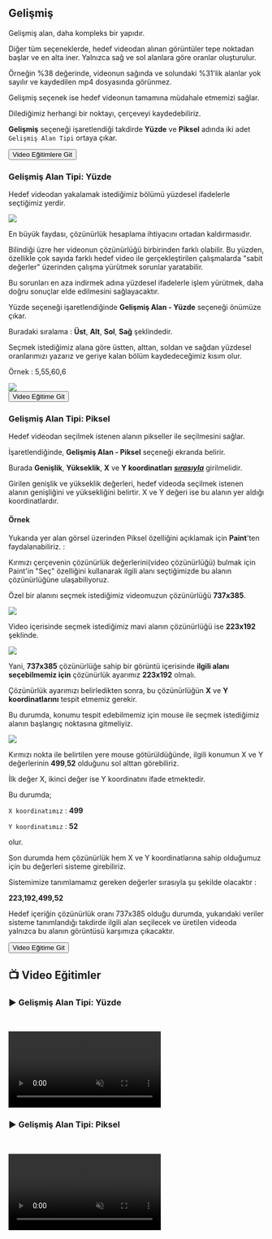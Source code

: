 

## Gelişmiş

Gelişmiş alan, daha kompleks bir yapıdır. 

Diğer tüm seçeneklerde, hedef videodan alınan görüntüler tepe noktadan başlar ve en alta iner. Yalnızca sağ ve sol alanlara göre oranlar oluşturulur.

Örneğin %38 değerinde, videonun sağında ve solundaki %31'lik alanlar yok sayılır ve kaydedilen mp4 dosyasında görünmez.

Gelişmiş seçenek ise hedef videonun tamamına müdahale etmemizi sağlar.

Dilediğimiz herhangi bir noktayı, çerçeveyi kaydedebiliriz.

**Gelişmiş** seçeneği işaretlendiği takdirde **Yüzde** ve **Piksel** adında iki adet ```Gelişmiş Alan Tipi``` ortaya çıkar.



<Link href={`/hitgun/fabrika/alan/gelismis#-video-e%C4%9Fitimler`}>
  <div className="responsive-table__row" style={{ textAlign: 'center' }}>
    <div className="responsive-table__item">
      <button
        className="responsive-table__button button button--secondary"
        style={{
          width: '100%',  // Genişliği %100 olarak ayarlandı
          marginTop: 14,
          padding: 12,
          backgroundColor: '#00AAFF',
          borderRadius: 8,
          color: '#fff',
          fontSize: '1.1rem',
          textDecoration: 'none',
          cursor: 'pointer',
          userSelect: 'none'
        }}
      >
        Video Eğitimlere Git  
      </button>
    </div>
  </div>
</Link>


### Gelişmiş Alan Tipi: Yüzde

Hedef videodan yakalamak istediğimiz bölümü yüzdesel ifadelerle seçtiğimiz yerdir.

<Image src={alan} />

En büyük faydası, çözünürlük hesaplama ihtiyacını ortadan kaldırmasıdır.

Bilindiği üzre her videonun çözünürlüğü birbirinden farklı olabilir. 
Bu yüzden, özellikle çok sayıda farklı hedef video ile gerçekleştirilen çalışmalarda "sabit değerler" üzerinden çalışma yürütmek sorunlar yaratabilir.

Bu sorunları en aza indirmek adına yüzdesel ifadelerle işlem yürütmek, daha doğru sonuçlar elde edilmesini sağlayacaktır.


Yüzde seçeneği işaretlendiğinde **Gelişmiş Alan - Yüzde** seçeneği önümüze çıkar.

Buradaki sıralama : **Üst**, **Alt**, **Sol**, **Sağ** şeklindedir.

Seçmek istediğimiz alana göre üstten, alttan, soldan ve sağdan yüzdesel oranlarımızı yazarız ve geriye kalan bölüm kaydedeceğimiz kısım olur.


Örnek : 5,55,60,6

<Image src={alan2} width={800} height={800} />

<Link href={`/hitgun/fabrika/alan/gelismis#%EF%B8%8F-geli%C5%9Fmi%C5%9F-alan-tipi-y%C3%BCzde`}>
  <div className="responsive-table__row" style={{ textAlign: 'center' }}>
    <div className="responsive-table__item">
      <button
        className="responsive-table__button button button--secondary"
        style={{
          width: '100%',  // Genişliği %100 olarak ayarlandı
          marginTop: 14,
          padding: 12,
          backgroundColor: '#8C00D1',
          borderRadius: 8,
          color: '#fff',
          fontSize: '1.1rem',
          textDecoration: 'none',
          cursor: 'pointer',
          userSelect: 'none'
        }}
      >
        Video Eğitime Git  
      </button>
    </div>
  </div>
</Link>

### Gelişmiş Alan Tipi: Piksel

Hedef videodan seçilmek istenen alanın pikseller ile seçilmesini sağlar.

İşaretlendiğinde, **Gelişmiş Alan - Piksel** seçeneği ekranda belirir.

Burada **Genişlik**, **Yükseklik**, **X** ve **Y koordinatları** <u>***sırasıyla***</u> girilmelidir.

Girilen genişlik ve yükseklik değerleri, hedef videoda seçilmek istenen alanın genişliğini ve yüksekliğini belirtir. X ve Y değeri ise bu alanın yer aldığı koordinatlardır.


#### Örnek

Yukarıda yer alan görsel üzerinden Piksel özelliğini açıklamak için **Paint**'ten faydalanabiliriz. :

Kırmızı çerçevenin çözünürlük değerlerini(video çözünürlüğü) bulmak için Paint'in "Seç" özelliğini kullanarak ilgili alanı 
seçtiğimizde bu alanın çözünürlüğüne ulaşabiliyoruz.


Özel bir alanını seçmek istediğimiz videomuzun çözünürlüğü **737x385**.


<Image src={alan3}  />




Video içerisinde seçmek istediğimiz mavi alanın çözünürlüğü ise **223x192** şeklinde.


<Image src={alan4}  />


Yani, **737x385** çözünürlüğe sahip bir görüntü içerisinde **ilgili alanı seçebilmemiz için** çözünürlük ayarımız **223x192** olmalı.


Çözünürlük ayarımızı belirledikten sonra, bu çözünürlüğün **X** ve **Y koordinatlarını** tespit etmemiz gerekir.

Bu durumda, konumu tespit edebilmemiz için mouse ile seçmek istediğimiz alanın başlangıç noktasına gitmeliyiz.


<Image src={alan5}  />



Kırmızı nokta ile belirtilen yere mouse götürüldüğünde, ilgili konumun X ve Y değerlerinin **499**,**52** olduğunu sol alttan görebiliriz.

İlk değer X, ikinci değer ise Y koordinatını ifade etmektedir. 


Bu durumda;

`X koordinatımız` : **499**

`Y koordinatımız` : **52** 

olur.

Son durumda hem çözünürlük hem X ve Y koordinatlarına sahip olduğumuz için bu değerleri sisteme girebiliriz.


Sistemimize tanımlamamız gereken değerler sırasıyla şu şekilde olacaktır :


**223,192,499,52**


Hedef içeriğin çözünürlük oranı 737x385 olduğu durumda, yukarıdaki veriler sisteme tanımlandığı takdirde ilgili alan seçilecek ve üretilen videoda yalnızca bu alanın görüntüsü karşımıza çıkacaktır.

<Link href={`/hitgun/fabrika/alan/gelismis#%EF%B8%8F-geli%C5%9Fmi%C5%9F-alan-tipi-piksel`}>
  <div className="responsive-table__row" style={{ textAlign: 'center' }}>
    <div className="responsive-table__item">
      <button
        className="responsive-table__button button button--secondary"
        style={{
          width: '100%',  // Genişliği %100 olarak ayarlandı
          marginTop: 14,
          padding: 12,
          backgroundColor: '#8C00D1',
          borderRadius: 8,
          color: '#fff',
          fontSize: '1.1rem',
          textDecoration: 'none',
          cursor: 'pointer',
          userSelect: 'none'
        }}
      >
        Video Eğitime Git  
      </button>
    </div>
  </div>
</Link>

## 📺 Video Eğitimler

### ▶️ Gelişmiş Alan Tipi: Yüzde
    


<video autoPlay muted loop controls>
  <source src="https://forum.ve3.plus/assets/files/2024-04-28/docs-turkce-egitimler/fabrika-alan-yuzde.mp4" type="video/mp4" />
  Your browser does not support the video tag.
</video>


### ▶️ Gelişmiş Alan Tipi: Piksel
    


<video autoPlay muted loop controls>
  <source src="https://forum.ve3.plus/assets/files/2024-04-28/docs-turkce-egitimler/fabrika-alan-gelismis-pixel.mp4" type="video/mp4" />
  Your browser does not support the video tag.
</video>


